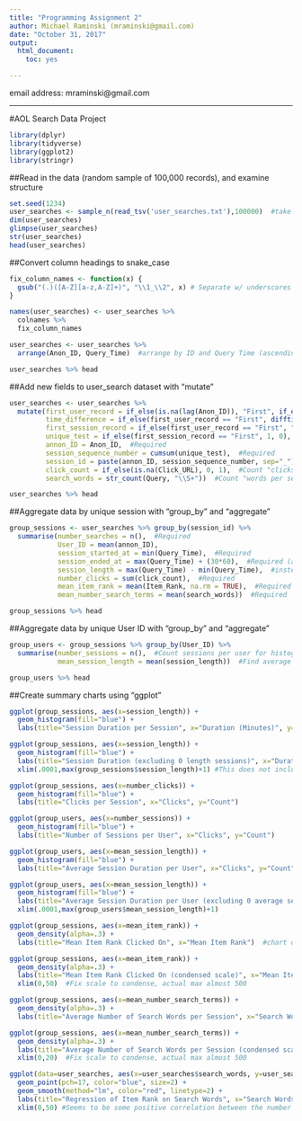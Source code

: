 ```yaml
---  
title: "Programming Assignment 2"
author: Michael Raminski (mraminski@gmail.com)  
date: "October 31, 2017"  
output: 
  html_document:  
    toc: yes  

---  
```

email address: mraminski@gmail.com
  
***

#AOL Search Data Project

```r
library(dplyr)
library(tidyverse)
library(ggplot2)
library(stringr)
```

##Read in the data (random sample of 100,000 records), and examine structure  

```r
set.seed(1234)
user_searches <- sample_n(read_tsv('user_searches.txt'),100000)  #take sample of 100K records to avoid calculation delays
dim(user_searches)
glimpse(user_searches)
str(user_searches)
head(user_searches)
```

##Convert column headings to snake_case  

```r
fix_column_names <- function(x) {
  gsub("(.)([A-Z][a-z,A-Z]+)", "\\1_\\2", x) # Separate w/ underscores on capitalization
}

names(user_searches) <- user_searches %>%
  colnames %>%
  fix_column_names

user_searches <- user_searches %>% 
  arrange(Anon_ID, Query_Time)  #arrange by ID and Query Time (ascending)

user_searches %>% head
```

##Add new fields to user_search dataset with "mutate"

```r
user_searches <- user_searches %>% 
  mutate(first_user_record = if_else(is.na(lag(Anon_ID)), "First", if_else(lag(Anon_ID) != Anon_ID, "First", "Not First")),  #declare whether this is the first user record
         time_difference = if_else(first_user_record == "First", difftime(Query_Time, Query_Time, units='mins'), difftime(Query_Time, lag(Query_Time), units='mins')),  #calculate the time difference for those records that arent the first user record
         first_session_record = if_else(first_user_record == "First", "First", if_else(time_difference > 30, "First", "Extended")),  #based on time difference, declare whether this is the first session record
         unique_test = if_else(first_session_record == "First", 1, 0),  #assign 1 to first session record, 0 otherwise, in order to aggregate the records per session
         annon_ID = Anon_ID,  #Required
         session_sequence_number = cumsum(unique_test),  #Required
         session_id = paste(annon_ID, session_sequence_number, sep="_"),  #Required
         click_count = if_else(is.na(Click_URL), 0, 1),  #Count "clicks per record" in order to aggregate later per session
         search_words = str_count(Query, "\\S+"))  #Count "words per search" in order to aggregate later per session

user_searches %>% head
```

##Aggregate data by unique session with "group_by" and "aggregate"

```r
group_sessions <- user_searches %>% group_by(session_id) %>% 
  summarise(number_searches = n(),  #Required
            User_ID = mean(annon_ID),
            session_started_at = min(Query_Time),  #Required
            session_ended_at = max(Query_Time) + (30*60),  #Required (adding 30 minutes to the last search start time)
            session_length = max(Query_Time) - min(Query_Time),  #instead of adding in the 30 minutes to the "end" of the session, look at sessions from "start-to-start"
            number_clicks = sum(click_count),  #Required
            mean_item_rank = mean(Item_Rank, na.rm = TRUE),  #Required
            mean_number_search_terms = mean(search_words))  #Required

group_sessions %>% head
```

##Aggregate data by unique User ID with "group_by" and "aggregate"

```r
group_users <- group_sessions %>% group_by(User_ID) %>% 
  summarise(number_sessions = n(),  #Count sessions per user for histogram
            mean_session_length = mean(session_length))  #Find average session duration per user for histogram

group_users %>% head
```
 
##Create summary charts using "ggplot"

```r
ggplot(group_sessions, aes(x=session_length)) + 
  geom_histogram(fill="blue") +
  labs(title="Session Duration per Session", x="Duration (Minutes)", y="Count") #This includes sessions of 0 minutes

ggplot(group_sessions, aes(x=session_length)) + 
  geom_histogram(fill="blue") +
  labs(title="Session Duration (excluding 0 length sessions)", x="Duration (Minutes)", y="Count") +
  xlim(.0001,max(group_sessions$session_length)+1) #This does not include sessions of 0 minutes (sessions without a second activity)

ggplot(group_sessions, aes(x=number_clicks)) + 
  geom_histogram(fill="blue") +
  labs(title="Clicks per Session", x="Clicks", y="Count") 

ggplot(group_users, aes(x=number_sessions)) + 
  geom_histogram(fill="blue") +
  labs(title="Number of Sessions per User", x="Clicks", y="Count") 

ggplot(group_users, aes(x=mean_session_length)) + 
  geom_histogram(fill="blue") +
  labs(title="Average Session Duration per User", x="Clicks", y="Count") 

ggplot(group_users, aes(x=mean_session_length)) + 
  geom_histogram(fill="blue") +
  labs(title="Average Session Duration per User (excluding 0 average sessions)", x="Clicks", y="Count") +
  xlim(.0001,max(group_users$mean_session_length)+1)

ggplot(group_sessions, aes(x=mean_item_rank)) + 
  geom_density(alpha=.3) +
  labs(title="Mean Item Rank Clicked On", x="Mean Item Rank")  #chart distorted by max of 493

ggplot(group_sessions, aes(x=mean_item_rank)) + 
  geom_density(alpha=.3) +
  labs(title="Mean Item Rank Clicked On (condensed scale)", x="Mean Item Rank") +
  xlim(0,50)  #Fix scale to condense, actual max almost 500

ggplot(group_sessions, aes(x=mean_number_search_terms)) + 
  geom_density(alpha=.3) +
  labs(title="Average Number of Search Words per Session", x="Search Words", y="Percentage")  

ggplot(group_sessions, aes(x=mean_number_search_terms)) + 
  geom_density(alpha=.3) +
  labs(title="Average Number of Search Words per Session (condensed scale)", x="Search Words", y="Percentage") +
  xlim(0,20)  #Fix scale to condense, actual max almost 500

ggplot(data=user_searches, aes(x=user_searches$search_words, y=user_searches$Item_Rank)) +
  geom_point(pch=17, color="blue", size=2) +
  geom_smooth(method="lm", color="red", linetype=2) +
  labs(title="Regression of Item Rank on Search Words", x="Search Words", y="Item Rank") +
  xlim(0,50) #Seems to be some positive correlation between the number of Search Words and the Item Rank although this is obscured somewhat by the outlier point
```

